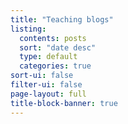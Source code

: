 ```yaml
---
title: "Teaching blogs"
listing:
  contents: posts
  sort: "date desc"
  type: default
  categories: true
sort-ui: false
filter-ui: false
page-layout: full
title-block-banner: true
---
```

